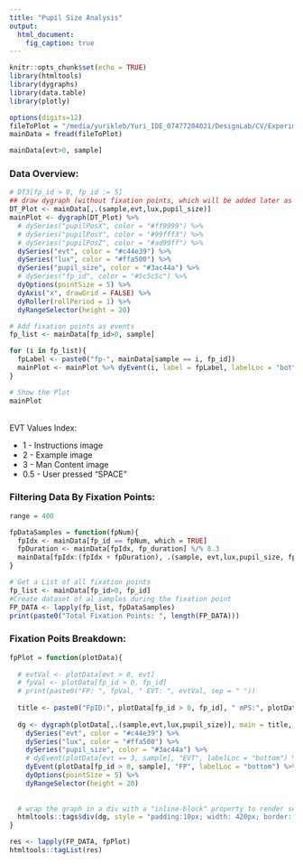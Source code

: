 ```yaml
---
title: "Pupil Size Analysis"
output:
  html_document:
    fig_caption: true
---
```


```r

knitr::opts_chunk$set(echo = TRUE)
library(htmltools)
library(dygraphs)
library(data.table)
library(plotly)

options(digits=12)
fileToPlot = "/media/yurikleb/Yuri_IDE_07477204021/DesignLab/CV/ExperimentData/MAIN/openDay_WaldoExp/2018_06_09/subject_12_Midori_bitNoisy/Fused_Data.csv"
mainData = fread(fileToPlot)

mainData[evt>0, sample]

```

<h3>Data Overview:</h3>

```r

# DT3[fp_id > 0, fp_id := 5]
## draw dygraph (without fixation points, which will be added later as "Event Marks")
DT_Plot <- mainData[,.(sample,evt,lux,pupil_size)]
mainPlot <- dygraph(DT_Plot) %>%
  # dySeries("pupilPosX", color = "#ff9999") %>%
  # dySeries("pupilPosY", color = "#99fff3") %>%
  # dySeries("pupilPosZ", color = "#ad99ff") %>%
  dySeries("evt", color = "#c44e39") %>%
  dySeries("lux", color = "#ffa500") %>%
  dySeries("pupil_size", color = "#3ac44a") %>%
  # dySeries("fp_id", color = "#5c5c5c") %>%
  dyOptions(pointSize = 5) %>%
  dyAxis("x", drawGrid = FALSE) %>%
  dyRoller(rollPeriod = 1) %>%
  dyRangeSelector(height = 20)

# Add fixation points as events
fp_list <- mainData[fp_id>0, sample]

for (i in fp_list){
  fpLabel <- paste0("fp-", mainData[sample == i, fp_id])
  mainPlot <- mainPlot %>% dyEvent(i, label = fpLabel, labelLoc = "bot", color = '#666')
}

# Show the Plot
mainPlot

```

<p></br>EVT Values Index:</p>
<ul>
<li>1 - Instructions image </li>
<li>2 - Example image </li>
<li>3 - Man Content image </li>
<li>0.5 - User pressed "SPACE" </li>
</ul>


<h3>Filtering Data By Fixation Points:</h3>
```r

range = 400

fpDataSamples = function(fpNum){
  fpIdx <- mainData[fp_id == fpNum, which = TRUE]
  fpDuration <- mainData[fpIdx, fp_duration] %/% 8.3
  mainData[fpIdx:(fpIdx + fpDuration), .(sample, evt,lux,pupil_size, fp_id)]
}

# Get a List of all fixation points
fp_list <- mainData[fp_id>0, fp_id]
#Create dataset of al samples during the fixation point
FP_DATA <- lapply(fp_list, fpDataSamples)
print(paste0("Total Fixation Points: ", length(FP_DATA)))

```

<!-- <div style="background-color:lightblue; width:80%"> -->

<h3>Fixation Poits Breakdown:</h3>
```r

fpPlot = function(plotData){
  
  # evtVal <- plotData[evt > 0, evt]
  # fpVal <- plotData[fp_id > 0, fp_id]
  # print(paste0("FP: ", fpVal, " EVT: ", evtVal, sep = " "))
  
  title <- paste0("FpID:", plotData[fp_id > 0, fp_id], " mPS:", plotData[, mean(pupil_size)] )
  
  dg <- dygraph(plotData[,.(sample,evt,lux,pupil_size)], main = title, width = 400, height = 250) %>%
    dySeries("evt", color = "#c44e39") %>%
    dySeries("lux", color = "#ffa500") %>%
    dySeries("pupil_size", color = "#3ac44a") %>%
    # dyEvent(plotData[evt == 3, sample], "EVT", labelLoc = "bottom") %>%
    dyEvent(plotData[fp_id > 0, sample], "FP", labelLoc = "bottom") %>%
    dyOptions(pointSize = 5) %>%
    dyRangeSelector(height = 20)
  
  
  # wrap the graph in a div with a "inline-block" property to render sevral graphs in a row
  htmltools::tags$div(dg, style = "padding:10px; width: 420px; border: solid #eee 1px; display:inline-block;")
}

res <- lapply(FP_DATA, fpPlot)
htmltools::tagList(res)

```

<!-- </div> -->

